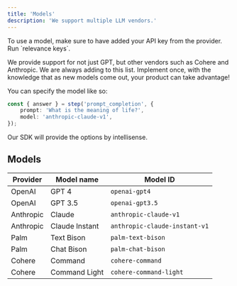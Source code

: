 ```yaml
---
title: 'Models'
description: 'We support multiple LLM vendors.'
---
```


<Info>
    To use a model, make sure to have added your API key from the provider. Run
    `relevance keys`.
</Info>

We provide support for not just GPT, but other vendors such as Cohere and Anthropic. We are always adding to this list. Implement once, with the knowledge that as new models come out, your product can take advantage!

You can specify the model like so:

```ts
const { answer } = step('prompt_completion', {
    prompt: 'What is the meaning of life?',
    model: 'anthropic-claude-v1',
});
```

Our SDK will provide the options by intellisense.

## Models

| Provider  | Model name     | Model ID                      |
| --------- | -------------- | ----------------------------- |
| OpenAI    | GPT 4          | `openai-gpt4`                 |
| OpenAI    | GPT 3.5        | `openai-gpt3.5`               |
| Anthropic | Claude         | `anthropic-claude-v1`         |
| Anthropic | Claude Instant | `anthropic-claude-instant-v1` |
| Palm      | Text Bison     | `palm-text-bison`             |
| Palm      | Chat Bison     | `palm-chat-bison`             |
| Cohere    | Command        | `cohere-command`              |
| Cohere    | Command Light  | `cohere-command-light`        |
